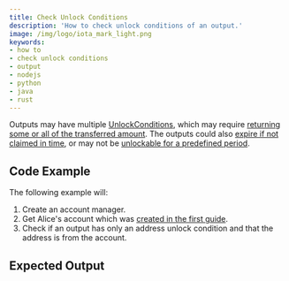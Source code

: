 ```yaml
---
title: Check Unlock Conditions
description: 'How to check unlock conditions of an output.'
image: /img/logo/iota_mark_light.png
keywords:
- how to
- check unlock conditions
- output
- nodejs
- python
- java
- rust
---
```



Outputs may have multiple [UnlockConditions](https://wiki.iota.org/shimmer/tips/tips/TIP-0018/#unlock-conditions), which may require [returning some or all of the transferred amount](https://wiki.iota.org/shimmer/tips/tips/TIP-0018/#storage-deposit-return-unlock-condition). The outputs could also [expire if not claimed in time](https://wiki.iota.org/shimmer/tips/tips/TIP-0018/#expiration-unlock-condition), or may not be [unlockable for a predefined period](https://wiki.iota.org/shimmer/tips/tips/TIP-0018/#timelock-unlock-condition).
## Code Example

The following example will:

1. Create an account manager.
2. Get Alice's account which was [created in the first guide](../accounts_and_addresses/01_create_a_wallet_account.mdx).
3. Check if an output has only an address unlock condition and that the address is from the account.

<Tabs groupId="language">
    <TabItem value="rust" label="Rust">
        <RustCode/>
    </TabItem>
    <TabItem value="nodejs" label="Nodejs">
        <NodejsCode/>
    </TabItem>
    <TabItem value="python" label="Python">
        <PythonCode/>
    </TabItem>
    <TabItem value="java" label="Java">
        <JavaCode/>
    </TabItem>
</Tabs>

## Expected Output

<Tabs groupId="language">
    <TabItem value="rust" label="Rust">
        <RustOutput/>
    </TabItem>
    <TabItem value="nodejs" label="Nodejs">
        <NodejsOutput/>
    </TabItem>
    <TabItem value="python" label="Python">
        <PythonOutput/>
    </TabItem>
    <TabItem value="java" label="Java">
        <JavaOutput/>
    </TabItem>
</Tabs>

